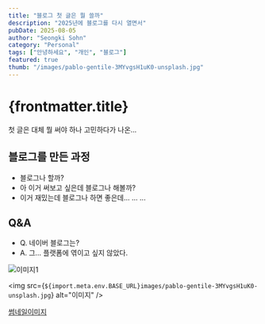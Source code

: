 ```yaml
---
title: "블로그 첫 글은 뭘 쓸까"
description: "2025년에 블로그를 다시 열면서"
pubDate: 2025-08-05
author: "Seongki Sohn"
category: "Personal"
tags: ["안녕하세요", "개인", "블로그"]
featured: true
thumb: "/images/pablo-gentile-3MYvgsH1uK0-unsplash.jpg"
---
```



# {frontmatter.title}


첫 글은 대체 뭘 써야 하나 고민하다가 나온...

## 블로그를 만든 과정

- 블로그나 할까?
- 아 이거 써보고 싶은데 블로그나 해볼까?
- 이거 재밌는데 블로그나 하면 좋은데...
...
...

## Q&A
- Q. 네이버 블로그는?
- A. 그... 플랫폼에 엮이고 싶지 않았다.

![이미지1](/images/pablo-gentile-3MYvgsH1uK0-unsplash.jpg)

<img src={`${import.meta.env.BASE_URL}images/pablo-gentile-3MYvgsH1uK0-unsplash.jpg`} alt="이미지" />

[썸네일이미지](https://unsplash.com/ko/%EC%82%AC%EC%A7%84/%EC%95%88%EB%85%95%ED%95%98%EC%84%B8%EC%9A%94-%EB%84%A4%EC%98%A8-%EB%B6%88%EB%B9%9B-%EA%B0%84%ED%8C%90-3MYvgsH1uK0)

<YouTube id="https://youtu.be/EAGtpwk89ME?si=D2G8PKqpAeBagPhc" />